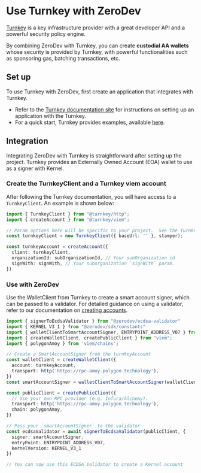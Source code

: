 # Use Turnkey with ZeroDev

[Turnkey](https://turnkey.com/) is a key infrastructure provider with a great developer API and a powerful security policy engine.

By combining ZeroDev with Turnkey, you can create **custodial AA wallets** whose security is provided by Turnkey, with powerful functionalities such as sponsoring gas, batching transactions, etc.

## Set up

To use Turnkey with ZeroDev, first create an application that integrates with Turnkey.

- Refer to the [Turnkey documentation site](https://docs.turnkey.com/) for instructions on setting up an application with the Turnkey.
- For a quick start, Turnkey provides examples, available [here](https://docs.turnkey.com/getting-started/examples).

## Integration
Integrating ZeroDev with Turnkey is straightforward after setting up the project. Turnkey provides an Externally Owned Account (EOA) wallet to use as a signer with Kernel.

### Create the TurnkeyClient and a Turnkey viem account
After following the Turnkey documentation, you will have access to a `TurnkeyClient`. An example is shown below:

```typescript
import { TurnkeyClient } from "@turnkey/http";
import { createAccount } from "@turnkey/viem";

// Param options here will be specific to your project.  See the Turnkey docs for more info.
const turnkeyClient = new TurnkeyClient({ baseUrl: '' }, stamper);

const turnkeyAccount = createAccount({
  client: turnkeyClient,
  organizationId: subOrganizationId, // Your subOrganization id
  signWith: signWith, // Your suborganization `signWith` param.
})
```

### Use with ZeroDev

Use the WalletClient from Turnkey to create a smart account signer, which can be passed to a validator. For detailed guidance on using a validator, refer to our documentation on [creating accounts](/sdk/v5_3_x/core-api/create-account#api).

```typescript
import { signerToEcdsaValidator } from "@zerodev/ecdsa-validator"
import { KERNEL_V3_1 } from "@zerodev/sdk/constants"
import { walletClientToSmartAccountSigner, ENTRYPOINT_ADDRESS_V07 } from 'permissionless';
import { createWalletClient, createPublicClient } from "viem";
import { polygonAmoy } from 'viem/chains';

// Create a SmartAccountSigner from the turnkeyAccount
const walletClient = createWalletClient({
  account: turnkeyAccount,
  transport: http('https://rpc-amoy.polygon.technology'),
})
const smartAccountSigner = walletClientToSmartAccountSigner(walletClient);

const publicClient = createPublicClient({
  // Use your own RPC provider (e.g. Infura/Alchemy).
  transport: http('https://rpc-amoy.polygon.technology'),
  chain: polygonAmoy,
})

// Pass your `smartAccountSigner` to the validator
const ecdsaValidator = await signerToEcdsaValidator(publicClient, {
  signer: smartAccountSigner,
  entryPoint: ENTRYPOINT_ADDRESS_V07,
  kernelVersion: KERNEL_V3_1
})

// You can now use this ECDSA Validator to create a Kernel account
```
